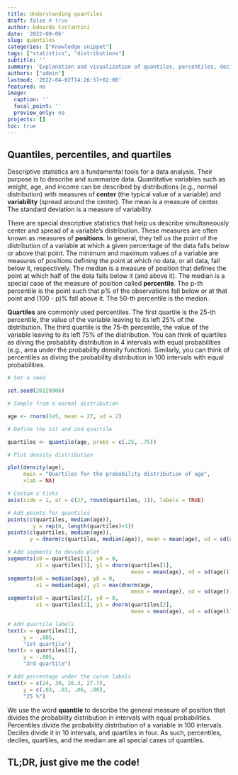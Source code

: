 ```yaml
---
title: Understanding quantiles
draft: false # true
author: Edoardo Costantini
date: '2022-09-06'
slug: quantiles
categories: ["Knowledge snippet"]
tags: ["statistics", "distributions"]
subtitle: ''
summary: 'Explanation and visualization of quantiles, percentiles, deciles, and quartiles'
authors: ["admin"]
lastmod: '2022-04-02T14:26:57+02:00'
featured: no
image:
  caption: ''
  focal_point: ''
  preview_only: no
projects: []
toc: true
---
```


## Quantiles, percentiles, and quartiles

Descriptive statistics are a fundamental tools for a data analysis.
Their purpose is to describe and summarize data.
Quantitative variables such as weight, age, and income can be described by distributions (e.g., normal distribution) with measures of **center** (the typical value of a variable) and **variability** (spread around the center).
The mean is a measure of center.
The standard deviation is a measure of variability.

There are special descriptive statistics that help us describe simultaneously center and spread of a variable's distribution.
These measures are often known as measures of **positions**.
In general, they tell us the point of the distribution of a variable at which a given percentage of the data falls below or above that point.
The minimum and maximum values of a variable are measures of positions defining the point at which no data, or all data, fall below it, respectively.
The median is a measure of position that defines the point at which half of the data falls below it (and above it).
The median is a special case of the measure of position called **percentile**.
The p-th percentile is the point such that p\% of the observations fall below or at that point and (100 - p)% fall above it.
The 50-th percentile is the median.

**Quartiles** are commonly used percentiles.
The first quartile is the 25-th percentile, the value of the variable leaving to its left 25% of the distribution.
The third quartile is the 75-th percentile, the value of the variable leaving to its left 75% of the distribution.
You can think of quartiles as diving the probability distribution in 4 intervals with equal probabilities (e.g., area under the probability density function).
Similarly, you can think of percentiles as diving the probability distribution in 100 intervals with equal probabilities.

```r

# Set a seed

set.seed(20220906)

# Sample from a normal distribution

age <- rnorm(1e5, mean = 27, sd = 2)

# Define the 1st and 2nd quartile

quartiles <- quantile(age, probs = c(.25, .75))

# Plot density distribution

plot(density(age),
     main = "Quartiles for the probability distribution of age",
     xlab = NA)

# Costum x ticks
axis(side = 1, at = c(27, round(quartiles, 1)), labels = TRUE)

# Add points for quantiles
points(c(quartiles, median(age)),
        y = rep(0, length(quartiles)+1))
points(c(quartiles, median(age)),
       y = dnorm(c(quartiles, median(age)), mean = mean(age), sd = sd(age)))

# Add segments to devide plot
segments(x0 = quartiles[1], y0 = 0,
         x1 = quartiles[1], y1 = dnorm(quartiles[1],
                                       mean = mean(age), sd = sd(age)))
segments(x0 = median(age), y0 = 0,
         x1 = median(age), y1 = max(dnorm(age,
                                       mean = mean(age), sd = sd(age))))
segments(x0 = quartiles[2], y0 = 0,
         x1 = quartiles[2], y1 = dnorm(quartiles[2],
                                       mean = mean(age), sd = sd(age)))

# Add quartile labels
text(x = quartiles[1],
     y = -.005,
     "1st quartile")
text(x = quartiles[2],
     y = -.005,
     "3rd quartile")

# Add percentage under the curve labels
text(x = c(24, 30, 26.3, 27.7),
     y = c(.03, .03, .06, .06),
     "25 %")

```


We use the word **quantile** to describe the general measure of position that divides the probability distribution in intervals with equal probabilities.
Percentiles divide the probability distribution of a variable in 100 intervals.
Deciles divide it in 10 intervals, and quartiles in four.
As such, percentiles, deciles, quartiles, and the median are all special cases of quantiles.

## TL;DR, just give me the code!
```r
```